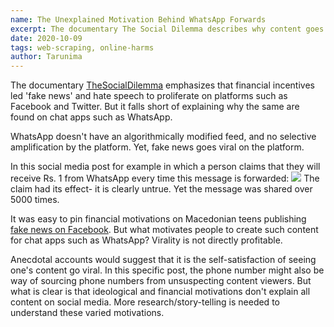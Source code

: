 ```yaml
---
name: The Unexplained Motivation Behind WhatsApp Forwards
excerpt: The documentary The Social Dilemma describes why content goes viral on social media but doesn't account for virality on WhatsApp
date: 2020-10-09
tags: web-scraping, online-harms
author: Tarunima
---
```


The documentary [TheSocialDilemma](https://twitter.com/hashtag/TheSocialDilemma?src=hashtag_click) emphasizes that financial incentives led 'fake news' and hate speech to proliferate on platforms such as Facebook and Twitter. But it falls short of explaining why the same are found on chat apps such as WhatsApp.

WhatsApp doesn't have an algorithmically modified feed, and no selective amplification by the platform. Yet, fake news goes viral on the platform. 

In this social media post for example in which a person claims that they will receive Rs. 1 from WhatsApp every time this message is forwarded:
![](../images/whatsApp_tweet.png)
The claim had its effect- it is clearly untrue. Yet the message was shared over 5000 times.

It was easy to pin financial motivations on Macedonian teens publishing [fake news on Facebook](https://nbcnews.to/3ltg4Zj). But what motivates people to create such content for chat apps such as WhatsApp? Virality is not directly profitable.

Anecdotal accounts would suggest that it is the self-satisfaction of seeing one's content go viral. In this specific post, the phone number might also be way of sourcing phone numbers from unsuspecting content viewers. But what is clear is that ideological and financial motivations don't explain all content on social media. More research/story-telling is needed to understand these varied motivations.
